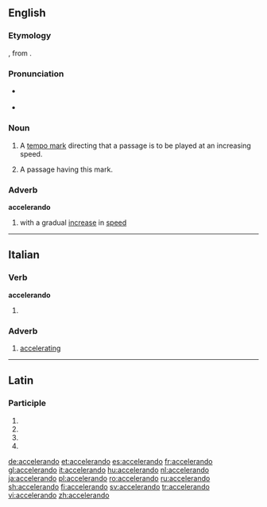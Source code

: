 ==English==

===Etymology===
{{borrowing|it|accelerando}}, from {{etyl|la|en}} {{term|accelero|lang=la}}.

===Pronunciation===
* {{a|US}} {{IPA|/ɑ.ˌtʃɛl.ə.ˈɹɑn.do/}}
* {{a|UK}} {{IPA|/æksɛləˈɹændəʊ/}}

===Noun===
{{en-noun}}

# {{context|music|lang=en}} A [[tempo mark]] directing that a passage is to be played at an increasing speed.
# {{context|music|lang=en}} A passage having this mark.

===Adverb===
'''accelerando'''

# {{context|music|lang=en}} with a gradual [[increase]] in [[speed]]

----

==Italian==

===Verb===
'''accelerando'''

# {{gerund of|accelerare|lang=it}}

===Adverb===
{{it-adv}}

# [[accelerating]]

----

==Latin==

===Participle===
{{la-part-form|accelerandō}}

# {{inflection of|accelerandus||dat|m|s|lang=la}}
# {{inflection of|accelerandus||dat|n|s|lang=la}}
# {{inflection of|accelerandus||abl|m|s|lang=la}}
# {{inflection of|accelerandus||abl|n|s|lang=la}}

[[de:accelerando]]
[[et:accelerando]]
[[es:accelerando]]
[[fr:accelerando]]
[[gl:accelerando]]
[[it:accelerando]]
[[hu:accelerando]]
[[nl:accelerando]]
[[ja:accelerando]]
[[pl:accelerando]]
[[ro:accelerando]]
[[ru:accelerando]]
[[sh:accelerando]]
[[fi:accelerando]]
[[sv:accelerando]]
[[tr:accelerando]]
[[vi:accelerando]]
[[zh:accelerando]]